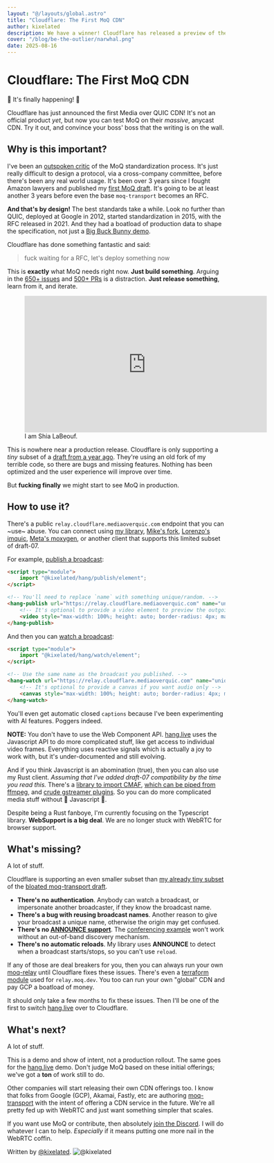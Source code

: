 ```yaml
---
layout: "@/layouts/global.astro"
title: "Cloudflare: The First MoQ CDN"
author: kixelated
description: We have a winner! Cloudflare has released a preview of their MoQ CDN. It's not an official product yet, but progress has been made.
cover: "/blog/be-the-outlier/narwhal.png"
date: 2025-08-16
---
```


# Cloudflare: The First MoQ CDN
🚨 It's finally happening! 🚨

Cloudflare has just announced the first Media over QUIC CDN!
It's not an official product *yet*, but now you can test MoQ on their *massive*, anycast CDN.
Try it out, and convince your boss' boss that the writing is on the wall.

## Why is this important?
I've been an [outspoken critic](./transfork) of the MoQ standardization process.
It's just really difficult to design a protocol, via a cross-company committee, before there's been any real world usage.
It's been over 3 years since I fought Amazon lawyers and published my [first MoQ draft](https://www.ietf.org/archive/id/draft-lcurley-warp-00.html).
It's going to be at least another 3 years before even the base `moq-transport` becomes an RFC.

**And that's by design!**
The best standards take a while.
Look no further than QUIC, deployed at Google in 2012, started standardization in 2015, with the RFC released in 2021.
And they had a boatload of production data to shape the specification, not just a [Big Buck Bunny demo](/watch).

Cloudflare has done something fantastic and said:
> fuck waiting for a RFC, let's deploy something now

This is **exactly** what MoQ needs right now.
**Just build something**.
Arguing in the [650+ issues](https://github.com/moq-wg/moq-transport/issues) and [500+ PRs](https://github.com/moq-wg/moq-transport/pulls) is a distraction.
**Just release something**, learn from it, and iterate.

<figure>
	<iframe width="560" height="315" src="https://www.youtube.com/embed/ZXsQAXx_ao0?si=xsAscm04CnwAer4b" title="YouTube video player" frameborder="0" allow="accelerometer; autoplay; clipboard-write; encrypted-media; gyroscope; picture-in-picture; web-share" referrerpolicy="strict-origin-when-cross-origin" allowfullscreen style="margin: 0 auto;"></iframe>
	<figcaption>I am Shia LaBeouf.</figcaption>
</figure>

This is nowhere near a production release.
Cloudflare is only supporting a *tiny* subset of a [draft from a year ago](https://www.ietf.org/archive/id/draft-ietf-moq-transport-07.html).
They're using an old fork of my terrible code, so there are bugs and missing features.
Nothing has been optimized and the user experience will improve over time.

But **fucking finally** we might start to see MoQ in production.


## How to use it?
There's a public `relay.cloudflare.mediaoverquic.com` endpoint that you can ~use~ abuse.
You can connect using [my library](https://github.com/kixelated/moq), [Mike's fork](https://github.com/englishm/moq-rs), [Lorenzo's imquic](https://www.meetecho.com/blog/imquic/), [Meta's moxygen](https://github.com/facebookexperimental/moxygen), or another client that supports this limited subset of draft-07.

For example, [publish a broadcast](https://github.com/kixelated/moq/blob/main/js/hang-demo/src/publish.html#L25):
```html
<script type="module">
	import "@kixelated/hang/publish/element";
</script>

<!-- You'll need to replace `name` with something unique/random. -->
<hang-publish url="https://relay.cloudflare.mediaoverquic.com" name="unique-name-abc123" audio video controls captions>
	<!-- It's optional to provide a video element to preview the outgoing media. -->
	<video style="max-width: 100%; height: auto; border-radius: 4px; margin: 0 auto;" muted autoplay></video>
</hang-publish>
```

And then you can [watch a broadcast](https://github.com/kixelated/moq/blob/9f5f6153458c03f255877a036e36f68f742d5c85/js/hang-demo/src/index.html#L30):
```html
<script type="module">
	import "@kixelated/hang/watch/element";
</script>

<!-- Use the same name as the broadcast you published. -->
<hang-watch url="https://relay.cloudflare.mediaoverquic.com" name="unique-name-abc123" muted controls captions>
	<!-- It's optional to provide a canvas if you want audio only -->
	<canvas style="max-width: 100%; height: auto; border-radius: 4px; margin: 0 auto;"></canvas>
</hang-watch>
```

You'll even get automatic closed `captions` because I've been experimenting with AI features.
Poggers indeed.

**NOTE:** You don't have to use the Web Component API.
[hang.live](./first-app) uses the Javascript API to do more complicated stuff, like get access to individual video frames.
Everything uses reactive signals which is actually a joy to work with, but it's under-documented and still evolving.

And if you think Javascript is an abomination (true), then you can also use my Rust client.
*Assuming that I've added draft-07 compatibility by the time you read this.*
There's a [library to import CMAF](https://github.com/kixelated/moq/tree/main/rs/hang), [which can be piped from ffmpeg](https://github.com/kixelated/moq/blob/9f5f6153458c03f255877a036e36f68f742d5c85/rs/justfile#L103), and [crude gstreamer plugins](https://github.com/kixelated/moq/blob/9f5f6153458c03f255877a036e36f68f742d5c85/rs/justfile#L119).
So you can do more complicated media stuff without 🤮 Javascript 🤮.

Despite being a Rust fanboye, I'm currently focusing on the Typescript library.
**WebSupport is a big deal**.
We are no longer stuck with WebRTC for browser support.


## What's missing?
A lot of stuff.

Cloudflare is supporting an even smaller subset than [my already tiny subset](https://www.ietf.org/archive/id/draft-lcurley-moq-lite-01.html) of the [bloated moq-transport draft](https://www.ietf.org/archive/id/draft-ietf-moq-transport-13.html).

- **There's no authentication**. Anybody can watch a broadcast, or impersonate another broadcaster, if they know the broadcast name.
- **There's a bug with reusing broadcast names**. Another reason to give your broadcast a unique name, otherwise the origin may get confused.
- **There's no [ANNOUNCE support](https://www.ietf.org/archive/id/draft-lcurley-moq-lite-01.html#name-announce)**. The [conferencing example](https://github.com/kixelated/moq/blob/main/js/hang-demo/src/meet.html) won't work without an out-of-band discovery mechanism.
- **There's no automatic reloads**. My library uses **ANNOUNCE** to detect when a broadcast starts/stops, so you can't use `reload`.

If any of those are deal breakers for you, then you can always run your own [moq-relay](https://github.com/kixelated/moq/tree/main/rs/moq-relay) until Cloudflare fixes these issues.
There's even a [terraform module](https://github.com/kixelated/moq.dev/blob/main/infra/relay.tf) used for `relay.moq.dev`.
You too can run your own "global" CDN and pay GCP a boatload of money.

It should only take a few months to fix these issues.
Then I'll be one of the first to switch [hang.live](./first-app) over to Cloudflare.


## What's next?
A lot of stuff.

This is a demo and show of intent, not a production rollout.
The same goes for the [hang.live](./first-app) demo.
Don't judge MoQ based on these initial offerings; we've got a **ton** of work still to do.

Other companies will start releasing their own CDN offerings too.
I know that folks from Google (GCP), Akamai, Fastly, etc are authoring [moq-transport](https://datatracker.ietf.org/doc/draft-ietf-moq-transport/) with the intent of offering a CDN service in the future.
We're all pretty fed up with WebRTC and just want something simpler that scales.

If you want use MoQ or contribute, then absolutely [join the Discord](https://discord.gg/FCYF3p99mr).
I will do whatever I can to help.
*Especially* if it means putting one more nail in the WebRTC coffin.

Written by [@kixelated](https://github.com/kixelated).
![@kixelated](/blog/avatar.png)
